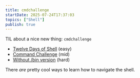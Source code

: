 ```yaml
---
title: cmdchallenge
startDate: 2025-07-24T17:37:03
topics: ["Shell"]
publish: true
---
```


TIL about a nice new thing: `cmdchallenge`

- [Twelve Days of Shell](https://12days.cmdchallenge.com/) (easy)
- [Command Challenge](https://cmdchallenge.com/) (mid)
- [Without /bin version](https://oops.cmdchallenge.com) (hard)

There _are_ pretty cool ways to learn how to <Il href="navigating-the-shell">navigate the shell</Il>.
